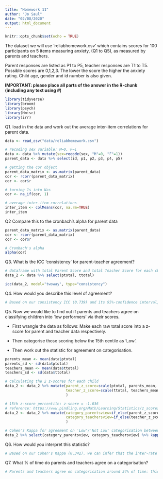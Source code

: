 ```yaml
---
title: "Homework 11"
author: "Jo Saul"
date: "02/08/2020"
output: html_document
---
```


```r
knitr::opts_chunk$set(echo = TRUE)
```

The dataset we will use 'reliabhomework.csv' which contains scores for 100 participants on 5 items measuring anxiety, (Q1 to Q5), as measured by parents and teachers. 

Parent responses are listed as P1 to P5, teacher responses are T1 to T5. Possible scores are 0,1,2,3. The lower the score the higher the anxiety rating. Child age, gender and id number is also given.

**IMPORTANT: please place all parts of the answer in the R-chunk (including any text using #)**

```r
library(tidyverse)
library(broom)
library(psych)
library(Hmisc)
library(irr)
```


Q1. load in the data and work out the average inter-item correlations for parent data.
```r
data <- read_csv("data/reliabhomework.csv")

# recoding sex variable: M=0, F=1
data <- data %>% mutate(sex=recode(sex, "M"=0, "F"=1))
parent_data <- data %>% select(id, p1, p2, p3, p4, p5)

# getting the cor object
parent_data_matrix <- as.matrix(parent_data)
cor <- rcorr(parent_data_matrix)
cor <- cor$r

# turning 1s into Nas
cor <- na_if(cor, 1) 

# average inter-item correlations
inter_item <- colMeans(cor, na.rm=TRUE)
inter_item
```

Q2 Compare this to the cronbach's alpha for parent data
```r
parent_data_matrix <- as.matrix(parent_data)
cor <- rcorr(parent_data_matrix)
cor <- cor$r

# Cronbach's alpha
alpha(cor)
```

Q3. What is the ICC 'consistency' for parent-teacher agreement?

```r
# dataframe with total Parent Score and total Teacher Score for each child participant
data_2 <- data %>% select(ptotal, ttotal)

icc(data_2, model="twoway", type="consistency") 
```


Q4. How would you describe this level of agreement?

```r
# Based on our consistency ICC (0.739) and its 95%-confidence interval, we can infer that the level of agreement is moderate to good.
```


Q5. Now we would like to find out if parents and teachers agree on classifying children into 'low performers' via their scores. 

* First wrangle the data as follows: Make each raw total score into a z-score for parent and teacher data respectively. 

* Then categorise those scoring below the 15th centile as 'Low'.

* Then work out the statistic for agreement on categorisation. 

```r
parents_mean <- mean(data$ptotal)
parents_sd <- sd(data$ptotal)
teachers_mean <- mean(data$ttotal)
teachers_sd <- sd(data$ttotal)

# calculating the 2 z-scores for each child 
data_2 <- data_2 %>% mutate(parent_z_score=scale(ptotal, parents_mean, parents_sd), # z-score based on parent's ratings
                            teacher_z_score=scale(ttotal, teachers_mean, teachers_sd) # z-score based on teacher's ratings
                            )

# 15th z-score percentile: z-score = -1.036
# reference: https://www.pindling.org/Math/Learning/Statistics/z_scores_table.htm
data_2 <- data_2 %>% mutate(category_parentsview=if_else(parent_z_score<(-1.036), 'Low', 'Not Low'),
                            category_teachersview=if_else(teacher_z_score<(-1.036), 'Low', 'Not Low')
                            )

# Cohen's Kappa for agreement on 'Low'/'Not Low' categorisation between teacher and parent
data_2 %>% select(category_parentsview, category_teachersview) %>% kappa2('unweighted')  # 'unweighted' is the default param; here no weighting since either Low or Not Low (i.e., not ordinal data)

```


Q6. How would you interpret this statistic?

```r
# Based on our Cohen's Kappa (0.342), we can infer that the inter-rate reliability on categorisation (Low vs Not Low) is fair (i.e., between 0.2 and 0.4).
```


Q7. What % of time do parents and teachers agree on a categorisation?
```r
# Parents and teachers agree on categorisation around 34% of time: this relatively low percentage hints at the non-negligible discrepancy in child anxiety assessment between parents and teachers, which may have critical impacts/implications in real-life settings.
```

